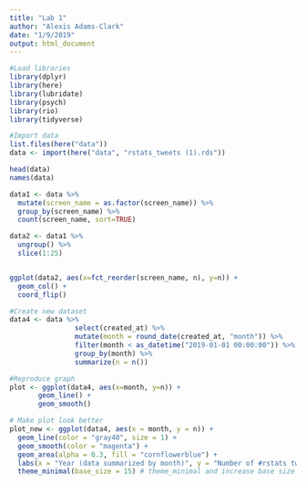 ```yaml
---
title: "Lab 1"
author: "Alexis Adams-Clark"
date: "1/9/2019"
output: html_document
---
```


```r
#Load libraries
library(dplyr)
library(here)
library(lubridate)
library(psych)
library(rio)
library(tidyverse)

#Import data
list.files(here("data"))
data <- import(here("data", "rstats_tweets (1).rds"))
```

``` r
head(data)
names(data)

data1 <- data %>% 
  mutate(screen_name = as.factor(screen_name)) %>% 
  group_by(screen_name) %>% 
  count(screen_name, sort=TRUE)

data2 <- data1 %>%
  ungroup() %>% 
  slice(1:25)


ggplot(data2, aes(x=fct_reorder(screen_name, n), y=n)) +
  geom_col() +
  coord_flip()

```

```r
#Create new dataset
data4 <- data %>% 
                select(created_at) %>% 
                mutate(month = round_date(created_at, "month")) %>% 
                filter(month < as_datetime("2019-01-01 00:00:00")) %>% 
                group_by(month) %>% 
                summarize(n = n())

#Reproduce graph
plot <- ggplot(data4, aes(x=month, y=n)) + 
       geom_line() +
       geom_smooth()
```

```r
# Make plot look better
plot_new <- ggplot(data4, aes(x = month, y = n)) +
  geom_line(color = "gray40", size = 1) +
  geom_smooth(color = "magenta") +
  geom_area(alpha = 0.3, fill = "cornflowerblue") +
  labs(x = "Year (data summarized by month)", y = "Number of #rstats tweets", title = "Growth of the #rstats hashtag on twitter over time") +
  theme_minimal(base_size = 15) # theme_minimal and increase base size
```

